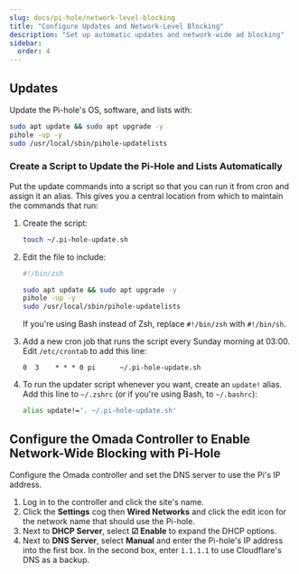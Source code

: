 ```yaml
---
slug: docs/pi-hole/network-level-blocking
title: "Configure Updates and Network-Level Blocking"
description: "Set up automatic updates and network-wide ad blocking"
sidebar:
  order: 4
---
```


## Updates

Update the Pi-hole's OS, software, and lists with:

```zsh
sudo apt update && sudo apt upgrade -y
pihole -up -y
sudo /usr/local/sbin/pihole-updatelists
```

### Create a Script to Update the Pi-Hole and Lists Automatically

Put the update commands into a script so that you can run it from cron and assign it an alias. This gives you a central location from which to maintain the commands that run:

1. Create the script:

   ```zsh
   touch ~/.pi-hole-update.sh
   ```

1. Edit the file to include:

   ```zsh title="~/.pi-hole-update.sh" showLineNumbers
   #!/bin/zsh

   sudo apt update && sudo apt upgrade -y
   pihole -up -y
   sudo /usr/local/sbin/pihole-updatelists
   ```

   If you're using Bash instead of Zsh, replace `#!/bin/zsh` with `#!/bin/sh`.

1. Add a new cron job that runs the script every Sunday morning at 03:00. Edit `/etc/crontab` to add this line:

   ```shell title="/etc/crontab"
   0  3    * * * 0 pi      ~/.pi-hole-update.sh
   ```

1. To run the updater script whenever you want, create an `update!` alias. Add this line to `~/.zshrc` (or if you're using Bash, to `~/.bashrc`):

   ```zsh title="~/.zshrc"
   alias update!='. ~/.pi-hole-update.sh'
   ```

## Configure the Omada Controller to Enable Network-Wide Blocking with Pi-Hole

Configure the Omada controller and set the DNS server to use the Pi's IP address.

1. Log in to the controller and click the site's name.
1. Click the **Settings** cog then **Wired Networks** and click the edit icon for the network name that should use the Pi-hole.
1. Next to **DHCP Server**, select **☑ Enable** to expand the DHCP options.
1. Next to **DNS Server**, select **Manual** and enter the Pi-hole's IP address into the first box. In the second box, enter `1.1.1.1` to use Cloudflare's DNS as a backup.
